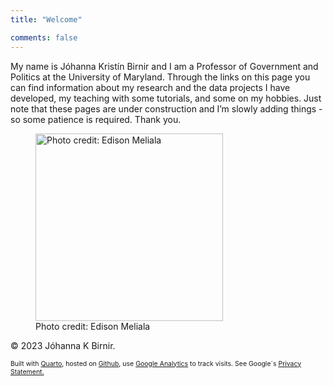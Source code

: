 ```yaml
---
title: "Welcome"

comments: false
---
```


<!-- Google tag (gtag.js) -->

```{=html}
<script async src="https://www.googletagmanager.com/gtag/js?id=G-LPJSR1NJ6X"></script>
```
```{=html}
<script>
  window.dataLayer = window.dataLayer || [];
  function gtag(){dataLayer.push(arguments);}
  gtag('js', new Date());

  gtag('config', 'G-LPJSR1NJ6X');
</script>
```
My name is Jóhanna Kristín Birnir and I am a Professor of Government and Politics at the University of Maryland. Through the links on this page you can find information about my research and the data projects I have developed, my teaching with some tutorials, and some on my hobbies. Just note that these pages are under construction and I'm slowly adding things - so some patience is required. Thank you.

![Photo credit: Edison Meliala](images/jkb.jpg){width="300"}

© 2023 Jóhanna K Birnir.

::: {style="font-size: 75%;"}
Built with [Quarto](https://quarto.org/), hosted on [Github](https://github.com/jkbirnir), use [Google Analytics](https://analytics.withgoogle.com/) to track visits. See Google´s [Privacy Statement.](https://policies.google.com/privacy)
:::
